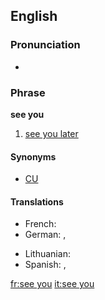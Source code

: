==English==

===Pronunciation===
* {{audio|En-uk-see you.ogg|Audio (UK)}}

===Phrase===
'''see you'''

# {{informal}} [[see you later]]

====Synonyms====
* [[CU]]

====Translations====
{{trans-top}}
* French: {{t+|fr|à plus}}
* German: {{t+|de|bis bald}}, {{t+|de|bis dann}}
{{trans-mid}}
* Lithuanian: {{t+|lt|iki|xs=Lithuanian}}
* Spanish: {{t-|es|nos vemos}},  {{t|es|nos veremos}}
{{trans-bottom}}

[[fr:see you]]
[[it:see you]]